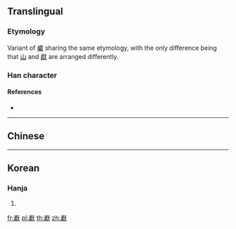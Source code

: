 ==Translingual==

===Etymology===
Variant of [[巘]] sharing the same etymology, with the only difference being that [[山]] and [[獻]] are arranged differently.

===Han character===
{{Han char|rn=46|rad=山|as=20|sn=23|canj=UYBK,XUYBK|ids=⿱山獻}}

====References====
* {{Han ref|kx=0323.101|dkj=08652|dj=0623.180|hdz=80017.040|uh=5DDA|ud=24026}}

----

==Chinese==
{{zh-see|巘|v}}

----

==Korean==

===Hanja===
{{ko-hanja|hangeul=헌|rv=heon|mr=hŏn}}

# {{defn|lang=ko|sort=山20}}

[[fr:巚]]
[[pl:巚]]
[[th:巚]]
[[zh:巚]]